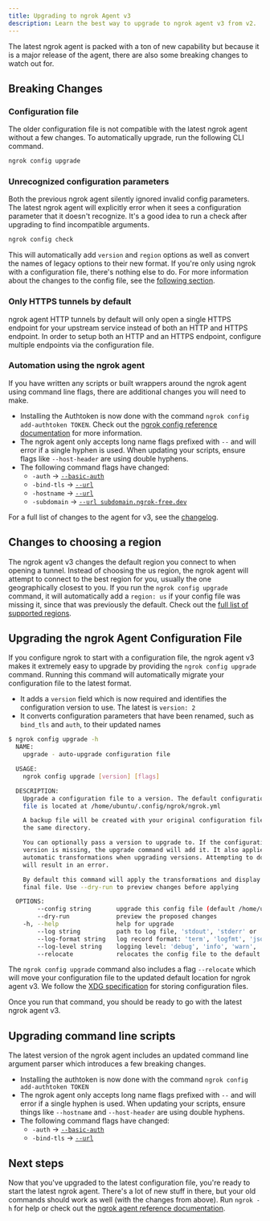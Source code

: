 ```yaml
---
title: Upgrading to ngrok Agent v3
description: Learn the best way to upgrade to ngrok agent v3 from v2.
---
```


The latest ngrok agent is packed with a ton of new capability but because it is a major release of the agent, there are also some breaking changes to watch out for.

## Breaking Changes

### Configuration file

The older configuration file is not compatible with the latest ngrok agent without a few changes. To automatically upgrade, run the following CLI command.

```bash
ngrok config upgrade
```

### Unrecognized configuration parameters

Both the previous ngrok agent silently ignored invalid config parameters. The latest ngrok agent will explicitly error when it sees a configuration parameter that it doesn't recognize. It's a good idea to run a check after upgrading to find incompatible arguments.

```bash
ngrok config check
```

This will automatically add `version` and `region` options as well as convert the names of legacy options to their new format. If you're only using ngrok with a configuration file, there's nothing else to do. For more information about the changes to the config file, see the [following section](#upgrading-the-ngrok-agent-config).

### Only HTTPS tunnels by default

ngrok agent HTTP tunnels by default will only open a single HTTPS endpoint for your upstream service instead of both an HTTP and HTTPS endpoint. In order to setup both an HTTP and an HTTPS endpoint, configure multiple endpoints via the configuration file.

### Automation using the ngrok agent

If you have written any scripts or built wrappers around the ngrok agent using command line flags, there are additional changes you will need to make.

- Installing the Authtoken is now done with the command `ngrok config add-authtoken TOKEN`. Check out the [ngrok config reference documentation](/agent/cli#ngrok-config) for more information.
- The ngrok agent only accepts long name flags prefixed with `--` and will error if a single hyphen is used. When updating your scripts, ensure flags like `--host-header` are using double hyphens.
- The following command flags have changed:
  - `-auth` -> [`--basic-auth`](/agent/cli/#ngrok-http)
  - `-bind-tls` -> [`--url`](/agent/cli/#ngrok-http)
  - `-hostname` -> [`--url`](/agent/cli/#ngrok-http)
  - `-subdomain` -> [`--url subdomain.ngrok-free.dev`](/agent/cli/#ngrok-http)

For a full list of changes to the agent for v3, see the [changelog](/agent/changelog).

## Changes to choosing a region

The ngrok agent v3 changes the default region you connect to when opening a tunnel. Instead of choosing the us region, the ngrok agent will attempt to connect to the best region for you, usually the one geographically closest to you. If you run the `ngrok config upgrade` command, it will automatically add a `region: us` if your config file was missing it, since that was previously the default. Check out the [full list of supported regions](/universal-gateway/points-of-presence/).

## Upgrading the ngrok Agent Configuration File

If you configure ngrok to start with a configuration file, the ngrok agent v3 makes it extremely easy to upgrade by providing the `ngrok config upgrade` command. Running this command will automatically migrate your configuration file to the latest format.

- It adds a `version` field which is now required and identifies the configuration version to use. The latest is `version: 2`
- It converts configuration parameters that have been renamed, such as `bind_tls` and `auth`, to their updated names

```sh
$ ngrok config upgrade -h
  NAME:
    upgrade - auto-upgrade configuration file

  USAGE:
    ngrok config upgrade [version] [flags]

  DESCRIPTION:
    Upgrade a configuration file to a version. The default configuration
    file is located at /home/ubuntu/.config/ngrok/ngrok.yml

    A backup file will be created with your original configuration file in
    the same directory.

    You can optionally pass a version to upgrade to. If the configuration file
    version is missing, the upgrade command will add it. It also applies all
    automatic transformations when upgrading versions. Attempting to downgrade
    will result in an error.

    By default this command will apply the transformations and display the
    final file. Use --dry-run to preview changes before applying

  OPTIONS:
        --config string       upgrade this config file (default /home/ubuntu/.config/ngrok/ngrok.yml)
        --dry-run             preview the proposed changes
    -h, --help                help for upgrade
        --log string          path to log file, 'stdout', 'stderr' or 'false' (default "false")
        --log-format string   log record format: 'term', 'logfmt', 'json' (default "term")
        --log-level string    logging level: 'debug', 'info', 'warn', 'error', 'crit' (default "info")
        --relocate            relocates the config file to the default location
```

The `ngrok config upgrade` command also includes a flag `--relocate` which will move your configuration file to the updated default location for ngrok agent v3. We follow the [XDG specification](https://wiki.archlinux.org/title/XDG_Base_Directory) for storing configuration files.

Once you run that command, you should be ready to go with the latest ngrok agent v3.

## Upgrading command line scripts

The latest version of the ngrok agent includes an updated command line argument parser which introduces a few breaking changes.

- Installing the authtoken is now done with the command `ngrok config add-authtoken TOKEN`
- The ngrok agent only accepts long name flags prefixed with `--` and will error if a single hyphen is used. When updating your scripts, ensure things like `--hostname` and `--host-header` are using double hyphens.
- The following command flags have changed:
  - `-auth` -> [`--basic-auth`](/agent/cli/#ngrok-http)
  - `-bind-tls` -> [`--url`](/agent/cli/#ngrok-http)

## Next steps

Now that you've upgraded to the latest configuration file, you're ready to start the latest ngrok agent. There's a lot of new stuff in there, but your old commands should work as well (with the changes from above). Run `ngrok -h` for help or check out the [ngrok agent reference documentation](/agent/cli/).
